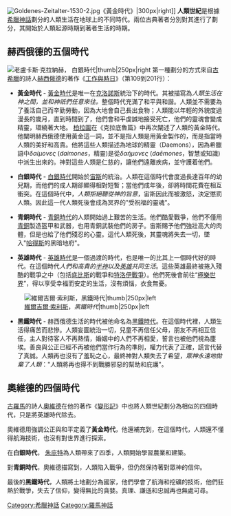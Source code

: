 [[File:Goldenes-Zeitalter-1530-2.jpg|thumb]]《黃金時代》|300px|right]]
'''人類世紀'''是根據[[希臘神話|希臘神話]]劃分的人類生活在地球上的不同時代。兩位古典著者分別對其進行了劃分，其開始於人類起源時期到著者生活的時期。

==赫西俄德的五個時代==
[[File:Lucas_Cranach_d._Ä._004.jpg|[[老盧卡斯·克拉納赫]]， ''白銀時代''|thumb|250px|right]]
第一種劃分的方式來自[[古希臘|古希臘]]的詩人[[赫西俄德|赫西俄德]]的著作《[[工作與時日|工作與時日]]》（第109到201行）：

* '''黃金時代''' - [[黃金時代|黃金時代]]是唯一在[[克洛諾斯|克洛諾斯]]統治下的時代。其被描寫為''人類生活在神之間，並和神祇們任意來往。 ''整個時代充滿了和平與和諧。人類並不需要為了養活自己而辛勤勞動，因為大地會自己長出食物；人類能以年輕的外貌度過漫長的歲月，直到時間到了，他們會和平虔誠地接受死亡，他們的靈魂會變成精靈，環繞著大地。 [[柏拉圖|柏拉圖]]在《克拉底魯篇》中再次闡述了人類的黃金時代。他闡明赫西俄德使用黃金這一詞，並不是指人類是用黃金製作的，而是指當時人類的美好和高貴。他將這些人類描述為地球的精靈（Daemons），因為希臘語中''δαίμονες'' (''daimones''，精靈)是從''δαήμονες'' (''daēmones''，智慧或知識)中派生出來的。神對這些人類是仁慈的，讓他們遠離疾病，並守護着他們。

* '''白銀時代''' - [[白銀時代|白銀時代]]開始於[[宙斯|宙斯]]的統治。人類在這個時代會度過長達百年的幼兒期，而他們的成人期卻顯得相對短暫；當他們成年後，卻將時間花費在相互衝突。在這個時代中，''人類拒絕聽從神的旨意''，宙斯因此而被激怒，決定懲罰人類。因此這一代人類死後會成為冥界的"受祝福的靈魂"。
 
* '''青銅時代''' - [[青銅時代|青銅時代]]的人類開始過上艱苦的生活。他們酷愛戰爭，他們不僅用[[青銅|青銅]]製造盔甲和武器，也用青銅武裝他們的房子。宙斯賜予他們強壯高大的肉體，但是也給了他們殘忍的心靈。這代人類死後，其靈魂將失去一切，墜入"[[哈得斯|哈得斯]]的黑暗地府"。

* '''英雄時代''' - [[英雄時代|英雄時代]]是一個過渡的時代，也是唯一的比其上一個時代好的時代。在這個時代''人們和高貴的[[半神|半神]]以及[[英雄|英雄]]共同生活''。這些英雄最終被捲入殘酷的戰爭之中（包括[[底比斯_(希臘)|底比斯]]的戰爭和[[特洛伊戰爭|特洛伊戰爭]]）。他們死後會前往“[[至福樂土|極樂世界]]”，得以享受幸福而安定的生活，沒有煩惱，衣食無憂。

[[File:Virgil_Solis_-_Iron_Age.jpg|[[維爾吉爾·索利斯]]，''黑鐵時代''|thumb|250px|left]] 
* '''黑鐵時代''' - 赫西俄德生活的時代被他命名為[[黑鐵時代|黑鐵時代]]。在這個時代裡，人類生活得痛苦而悲慘。人類妄圖統治一切，兒童不再信任父母，朋友不再相互信任，主人對待客人不再熱情，婚姻中的人們不再相愛，誓言也被他們視為塵埃。善良與公正已經不再被他們當作行為的準則，權力代表了正確，謊言代替了真誠。人類再也沒有了羞恥之心，最終神對人類失去了希望，''眾神永遠地拋棄了人類''："人類將再也得不到戰勝邪惡的幫助和庇護"。

==奧維德的四個時代==
[[古羅馬|古羅馬]]的詩人[[奧維德|奧維德]]在他的著作《[[變形記_(奧維德)|變形記]]》中也將人類世紀劃分為相似的四個時代，只是將英雄時代除去。

奧維德用強調公正與和平定義了'''黃金時代'''，他還補充到，在這個時代，人類還不懂得航海技術，也沒有對世界進行探索。

在'''白銀時代'''， [[朱庇特|朱庇特]]為人類帶來了四季，人類開始學習農業和建築。

對'''青銅時代'''，奧維德描寫到，人類陷入戰爭，但仍然保持著對眾神的信仰。

最後的'''黑鐵時代'''，人類將土地劃分為國家，他們學會了航海和挖礦的技術，他們狂熱於戰爭，失去了信仰，變得無比的貪婪。真理、謙遜和忠誠再也無處可尋。

[[Category:希臘神話|Category:希臘神話]]
[[Category:羅馬神話|Category:羅馬神話]]